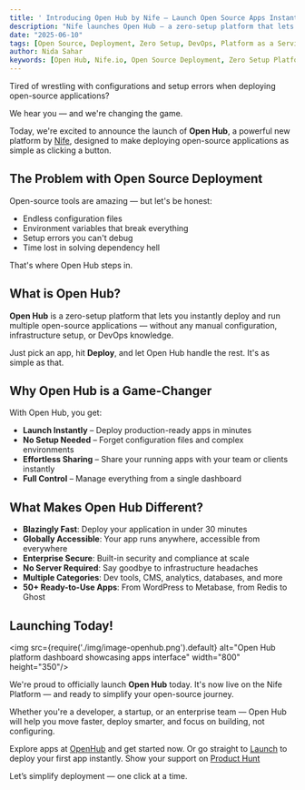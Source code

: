 ```yaml
---
title: ' Introducing Open Hub by Nife — Launch Open Source Apps Instantly, with Zero Setup'
description: "Nife launches Open Hub — a zero-setup platform that lets you deploy open-source apps instantly, without the headaches of configuration or DevOps. Discover how Open Hub is revolutionizing deployment."
date: "2025-06-10"
tags: [Open Source, Deployment, Zero Setup, DevOps, Platform as a Service, Cloud Deployment, Nife, Open Hub]
author: Nida Sahar
keywords: [Open Hub, Nife.io, Open Source Deployment, Zero Setup Platform, Cloud Hosting, Instant Deployment, DevOps-Free Deployment, Click-to-Deploy Apps]
---
```




Tired of wrestling with configurations and setup errors when deploying open-source applications?

We hear you — and we're changing the game.

Today, we're excited to announce the launch of **Open Hub**, a powerful new platform by [Nife](https://nife.io), designed to make deploying open-source applications as simple as clicking a button.

##  The Problem with Open Source Deployment

Open-source tools are amazing — but let's be honest:

- Endless configuration files  
- Environment variables that break everything  
- Setup errors you can't debug  
- Time lost in solving dependency hell  

That's where Open Hub steps in.

##  What is Open Hub?

**Open Hub** is a zero-setup platform that lets you instantly deploy and run multiple open-source applications — without any manual configuration, infrastructure setup, or DevOps knowledge.

Just pick an app, hit **Deploy**, and let Open Hub handle the rest. It's as simple as that.

##  Why Open Hub is a Game-Changer

With Open Hub, you get:

-  **Launch Instantly** – Deploy production-ready apps in minutes  
-  **No Setup Needed** – Forget configuration files and complex environments  
-  **Effortless Sharing** – Share your running apps with your team or clients instantly  
-  **Full Control** – Manage everything from a single dashboard  

##  What Makes Open Hub Different?

-  **Blazingly Fast**: Deploy your application in under 30 minutes  
-  **Globally Accessible**: Your app runs anywhere, accessible from everywhere  
-  **Enterprise Secure**: Built-in security and compliance at scale  
-  **No Server Required**: Say goodbye to infrastructure headaches  
-  **Multiple Categories**: Dev tools, CMS, analytics, databases, and more  
-  **50+ Ready-to-Use Apps**: From WordPress to Metabase, from Redis to Ghost  

##  Launching Today!

<img src={require('./img/image-openhub.png').default} alt="Open Hub platform dashboard showcasing apps interface" width="800" height="350"/>
<br/>


We're proud to officially launch **Open Hub** today. It's now live on the Nife Platform — and ready to simplify your open-source journey.

Whether you're a developer, a startup, or an enterprise team — Open Hub will help you move faster, deploy smarter, and focus on building, not configuring.

 Explore apps at [OpenHub](https://openhub.nife.io/) and get started now.
 Or go straight to [Launch](https://launch.nife.io/) to deploy your first app instantly.
 Show your support on [Product Hunt](https://www.producthunt.com/products/nife-labs?launch=openhub-4)

Let’s simplify deployment — one click at a time. 
